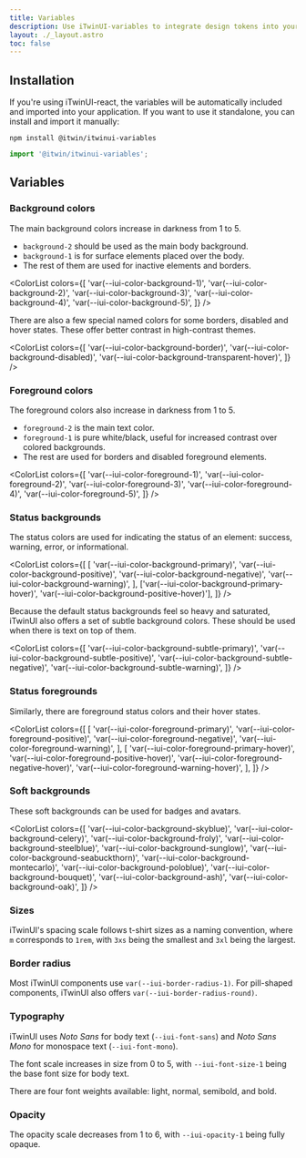 ```yaml
---
title: Variables
description: Use iTwinUI-variables to integrate design tokens into your application.
layout: ./_layout.astro
toc: false
---
```



## Installation

If you're using iTwinUI-react, the variables will be automatically included and imported into your application.
If you want to use it standalone, you can install and import it manually:

```shell
npm install @itwin/itwinui-variables
```

```js
import '@itwin/itwinui-variables';
```

## Variables

### Background colors

The main background colors increase in darkness from 1 to 5.

- `background-2` should be used as the main body background.
- `background-1` is for surface elements placed over the body.
- The rest of them are used for inactive elements and borders.

<ColorList
  colors={[
    'var(--iui-color-background-1)',
    'var(--iui-color-background-2)',
    'var(--iui-color-background-3)',
    'var(--iui-color-background-4)',
    'var(--iui-color-background-5)',
  ]}
/>

There are also a few special named colors for some borders, disabled and hover states. These offer
better contrast in high-contrast themes.

<ColorList
  colors={[
    'var(--iui-color-background-border)',
    'var(--iui-color-background-disabled)',
    'var(--iui-color-background-transparent-hover)',
  ]}
/>

### Foreground colors

The foreground colors also increase in darkness from 1 to 5.

- `foreground-2` is the main text color.
- `foreground-1` is pure white/black, useful for increased contrast over colored backgrounds.
- The rest are used for borders and disabled foreground elements.

<ColorList
  colors={[
    'var(--iui-color-foreground-1)',
    'var(--iui-color-foreground-2)',
    'var(--iui-color-foreground-3)',
    'var(--iui-color-foreground-4)',
    'var(--iui-color-foreground-5)',
  ]}
/>

### Status backgrounds

The status colors are used for indicating the status of an element: success, warning, error, or informational.

<ColorList
  colors={[
    [
      'var(--iui-color-background-primary)',
      'var(--iui-color-background-positive)',
      'var(--iui-color-background-negative)',
      'var(--iui-color-background-warning)',
    ],
    ['var(--iui-color-background-primary-hover)', 'var(--iui-color-background-positive-hover)'],
  ]}
/>

Because the default status backgrounds feel so heavy and saturated, iTwinUI also offers a set of subtle background colors.
These should be used when there is text on top of them.

<ColorList
  colors={[
    'var(--iui-color-background-subtle-primary)',
    'var(--iui-color-background-subtle-positive)',
    'var(--iui-color-background-subtle-negative)',
    'var(--iui-color-background-subtle-warning)',
  ]}
/>

### Status foregrounds

Similarly, there are foreground status colors and their hover states.

<ColorList
  colors={[
    [
      'var(--iui-color-foreground-primary)',
      'var(--iui-color-foreground-positive)',
      'var(--iui-color-foreground-negative)',
      'var(--iui-color-foreground-warning)',
    ],
    [
      'var(--iui-color-foreground-primary-hover)',
      'var(--iui-color-foreground-positive-hover)',
      'var(--iui-color-foreground-negative-hover)',
      'var(--iui-color-foreground-warning-hover)',
    ],
  ]}
/>

### Soft backgrounds

These soft backgrounds can be used for badges and avatars.

<ColorList
  colors={[
    'var(--iui-color-background-skyblue)',
    'var(--iui-color-background-celery)',
    'var(--iui-color-background-froly)',
    'var(--iui-color-background-steelblue)',
    'var(--iui-color-background-sunglow)',
    'var(--iui-color-background-seabuckthorn)',
    'var(--iui-color-background-montecarlo)',
    'var(--iui-color-background-poloblue)',
    'var(--iui-color-background-bouquet)',
    'var(--iui-color-background-ash)',
    'var(--iui-color-background-oak)',
  ]}
/>

### Sizes

iTwinUI's spacing scale follows t-shirt sizes as a naming convention, where `m` corresponds to `1rem`, with `3xs` being the smallest and `3xl` being the largest.

<SizesDemo />

### Border radius

Most iTwinUI components use `var(--iui-border-radius-1)`. For pill-shaped components, iTwinUI also offers `var(--iui-border-radius-round)`.

<BorderRadiusDemo />

### Typography

iTwinUI uses _Noto Sans_ for body text (`--iui-font-sans`) and _Noto Sans Mono_ for monospace text (`--iui-font-mono`).

The font scale increases in size from 0 to 5, with `--iui-font-size-1` being the base font size for body text.

<FontsDemo sizes />

There are four font weights available: light, normal, semibold, and bold.

<FontsDemo weights />

### Opacity

The opacity scale decreases from 1 to 6, with `--iui-opacity-1` being fully opaque.

<OpacityDemo />
